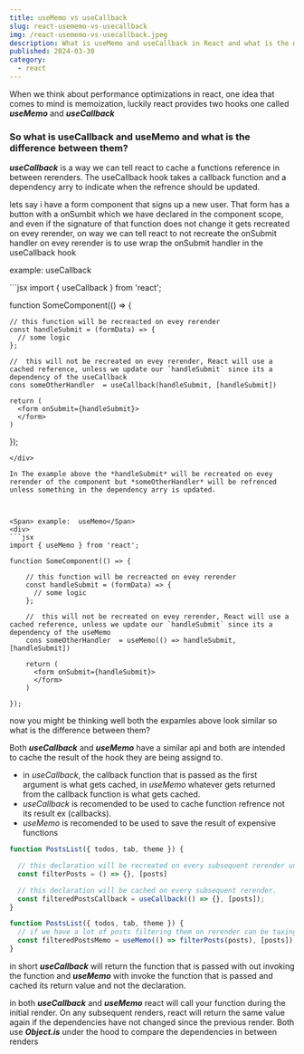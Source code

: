 ```yaml
---
title: useMemo vs useCallback 
slug: react-usememo-vs-usecallback
img: /react-usememo-vs-usecallback.jpeg
description: What is useMemo and useCallback in React and what is the difference between them.
published: 2024-03-30
category: 
  - react
---
```

When we think about performance optimizations in react, one idea that comes to mind is memoization, luckily react provides two hooks one called ***useMemo*** and ***useCallback***

<h3 className='text-xl mb-4'>So what is useCallback and useMemo and what is the difference between them?</h3>

***useCallback*** is a way we can tell react to cache a functions reference in between rerenders. The useCallback hook takes a callback function and a dependency arry to indicate when the refrence should be updated.

lets say i have a form component that signs up a new user. That form has a button with a onSumbit which we have declared in the component scope, and even if the signature of that function does not change it gets recreated on evey rerender, on way we can tell react to not recreate the onSubmit handler on evey rerender
is to use wrap the onSubmit handler in the useCallback hook

<Span> example:  useCallback</Span>
<div>
```jsx
import { useCallback } from 'react';

function SomeComponent(() => {

    // this function will be recreacted on evey rerender 
    const handleSubmit = (formData) => {
      // some logic 
    };

    //  this will not be recreated on evey rerender, React will use a cached reference, unless we update our `handleSubmit` since its a dependency of the useCallback
    cons someOtherHandler  = useCallback(handleSubmit, [handleSubmit])

    return (
      <form onSubmit={handleSubmit}>
      </form>
    )

});
```
</div>

In The example above the *handleSubmit* will be recreated on evey rerender of the component but *someOtherHandler* will be refrenced unless something in the dependency arry is updated.



<Span> example:  useMemo</Span>
<div>
```jsx
import { useMemo } from 'react';

function SomeComponent(() => {

    // this function will be recreacted on evey rerender 
    const handleSubmit = (formData) => {
      // some logic 
    };

    //  this will not be recreated on evey rerender, React will use a cached reference, unless we update our `handleSubmit` since its a dependency of the useMemo
    cons someOtherHandler  = useMemo(() => handleSubmit, [handleSubmit])

    return (
      <form onSubmit={handleSubmit}>
      </form>
    )

});
```
</div>

now you might be thinking well both the expamles above look similar so what is the difference between them?

Both ***useCallback*** and ***useMemo*** have a similar api and both are intended to cache the result of the hook they are being assignd to.
  - in *useCallback*, the callback function that is passed as the first argument is what gets cached, in *useMemo* whatever gets returned from the callback function is what gets cached.
  - *useCallback* is recomended to be used to cache function refrence not its result ex (callbacks).
  - *useMemo* is recomended to be used to save the result of expensive functions 

  
  ```js 
  function PostsList({ todos, tab, theme }) {

    // this declaration will be recreated on every subsequent rerender unless we wrap it in a useCallback
    const filterPosts = () => {}, [posts]

    // this declaration will be cached on every subsequent rerender.
    const filteredPostsCallback = useCallback(() => {}, [posts]);
  }
  ``` 


  ```js 
  function PostsList({ todos, tab, theme }) {
    // if we have a lot of posts filtering them on rerender can be taxing and expensive. 
    const filteredPostsMemo = useMemo(() => filterPosts(posts), [posts]);
  }
  ``` 

in short ***useCallback*** will return the function that is passed with out invoking the function and ***useMemo*** with invoke the function that is passed and cached its return value and not the declaration.

in both  ***useCallback*** and ***useMemo*** react will call your function during the initial render. On any subsequent renders, react will return the same value again if the dependencies have not changed since the previous render. Both use <strong>*Object.is*</strong> under the hood to compare the dependencies in between renders